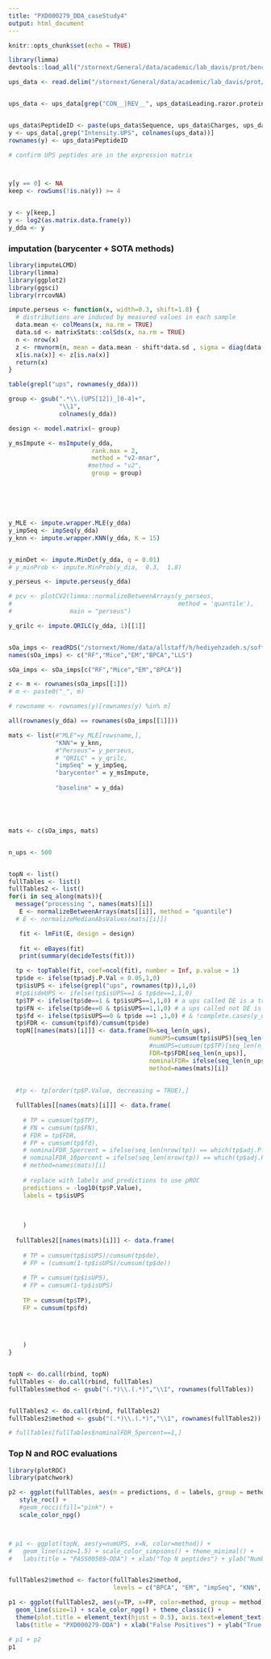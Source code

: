 ```yaml
---
title: "PXD000279_DDA_caseStudy4"
output: html_document
---
```


```r
knitr::opts_chunk$set(echo = TRUE)
```

```r
library(limma)
devtools::load_all("/stornext/General/data/academic/lab_davis/prot/benchmarking/msImpute/")
```

```r
ups_data <- read.delim("/stornext/General/data/academic/lab_davis/prot/benchmarking/PXD000279/dynamicrangebenchmark/peptides.txt", stringsAsFactors = FALSE)


ups_data <- ups_data[grep("CON__|REV__", ups_data$Leading.razor.protein, invert=TRUE),]


ups_data$PeptideID <- paste(ups_data$Sequence, ups_data$Charges, ups_data$Leading.razor.protein, sep="_")
y <- ups_data[,grep("Intensity.UPS", colnames(ups_data))]
rownames(y) <- ups_data$PeptideID

# confirm UPS peptides are in the expression matrix



y[y == 0] <- NA
keep <- rowSums(!is.na(y)) >= 4


y <- y[keep,]
y <- log2(as.matrix.data.frame(y))
y_dda <- y
```

### imputation (barycenter + SOTA methods)
```r
library(imputeLCMD)
library(limma)
library(ggplot2)
library(ggsci)
library(rrcovNA)

impute.perseus <- function(x, width=0.3, shift=1.8) {
  # distributions are induced by measured values in each sample
  data.mean <- colMeans(x, na.rm = TRUE)
  data.sd <- matrixStats::colSds(x, na.rm = TRUE)
  n <- nrow(x)
  z <- rmvnorm(n, mean = data.mean - shift*data.sd , sigma = diag(data.sd*width))
  x[is.na(x)] <- z[is.na(x)]
  return(x)
}

table(grepl("ups", rownames(y_dda)))

group <- gsub(".*\\.(UPS[12])_[0-4]+",
              "\\1",
              colnames(y_dda))

design <- model.matrix(~ group)
```


```r

y_msImpute <- msImpute(y_dda, 
                       rank.max = 2,
                       method = "v2-mnar", 
                      #method = "v2",
                       group = group)






y_MLE <- impute.wrapper.MLE(y_dda)
y_impSeq <- impSeq(y_dda)
y_knn <- impute.wrapper.KNN(y_dda, K = 15)


y_minDet <- impute.MinDet(y_dda, q = 0.01)
# y_minProb <- impute.MinProb(y_dia,  0.3,  1.8)

y_perseus <- impute.perseus(y_dda)

# pcv <- plotCV2(limma::normalizeBetweenArrays(y_perseus,
#                                              method = 'quantile'), 
#                main = "perseus")

y_qrilc <- impute.QRILC(y_dda, 1)[[1]]


sOa_imps <- readRDS("/stornext/Home/data/allstaff/h/hediyehzadeh.s/softImpute_low_rank_experimentation/impute_PXD000279_sOa_filter4obs_noNorm.rds")
names(sOa_imps) <- c("RF","Mice","EM","BPCA","LLS")

sOa_imps <- sOa_imps[c("RF","Mice","EM","BPCA")]

z <- m <- rownames(sOa_imps[[1]])
# m <- paste0("_", m)

# rowsname <- rownames(y)[rownames(y) %in% m]

all(rownames(y_dda) == rownames(sOa_imps[[1]]))

mats <- list(#"MLE"=y_MLE[rowsname,],
             "KNN"= y_knn,
             #"Perseus"= y_perseus,
             # "QRILC" = y_qrilc,
             "impSeq" = y_impSeq,
             "barycenter" = y_msImpute,
             
             "baseline" = y_dda)





mats <- c(sOa_imps, mats)


n_ups <- 500


topN <- list()
fullTables <- list()
fullTables2 <- list()
for(i in seq_along(mats)){
  message("processing ", names(mats)[i])
   E <- normalizeBetweenArrays(mats[[i]], method = "quantile")
  # E <- normalizeMedianAbsValues(mats[[i]])

   fit <- lmFit(E, design = design)
   
   fit <- eBayes(fit)
   print(summary(decideTests(fit)))

  tp <- topTable(fit, coef=ncol(fit), number = Inf, p.value = 1)
  tp$de <- ifelse(tp$adj.P.Val < 0.05,1,0)
  tp$isUPS <- ifelse(grepl("ups", rownames(tp)),1,0)
  #tp$isdeUPS <- ifelse(tp$isUPS==1 & tp$de==1,1,0)
  tp$TP <- ifelse(tp$de==1 & tp$isUPS==1,1,0) # a ups called DE is a true positive
  tp$FN <- ifelse(tp$de==0 & tp$isUPS==1,1,0) # a ups called not DE is a false negative
  tp$fd <- ifelse(tp$isUPS==0 & tp$de ==1 ,1,0) # & !complete.cases(y_dda[match(rownames(tp), rownames(y_dda)),])
  tp$FDR <- cumsum(tp$fd)/cumsum(tp$de)
  topN[[names(mats)[i]]] <- data.frame(N=seq_len(n_ups),
                                       numUPS=cumsum(tp$isUPS)[seq_len(n_ups)],
                                       #numUPS=cumsum(tp$TP)[seq_len(n_ups)],
                                       FDR=tp$FDR[seq_len(n_ups)],
                                       nominalFDR= ifelse(seq_len(n_ups) == which(tp$adj.P.Val > 0.05)[1],1,0),
                                       method=names(mats)[i])
  
  
  #tp <- tp[order(tp$P.Value, decreasing = TRUE),]

  fullTables[[names(mats)[i]]] <- data.frame(
    
    # TP = cumsum(tp$TP),
    # FN = cumsum(tp$FN),
    # FDR = tp$FDR,
    # FP = cumsum(tp$fd),
    # nominalFDR_5percent = ifelse(seq_len(nrow(tp)) == which(tp$adj.P.Val > 0.05)[1], 1, 0),
    # nominalFDR_10percent = ifelse(seq_len(nrow(tp)) == which(tp$adj.P.Val > 0.1)[1], 1, 0),
    # method=names(mats)[i]
    
    # replace with labels and predictions to use pROC
    predictions = -log10(tp$P.Value),
    labels = tp$isUPS
    
    
    
    )
  
  fullTables2[[names(mats)[i]]] <- data.frame(
    
    # TP = cumsum(tp$isUPS)/cumsum(tp$de),
    # FP = (cumsum(1-tp$isUPS)/cumsum(tp$de))
    
    # TP = cumsum(tp$isUPS),
    # FP = cumsum(1-tp$isUPS)
    
    TP = cumsum(tp$TP),
    FP = cumsum(tp$fd)
    
    

    
    )
}


topN <- do.call(rbind, topN)
fullTables <- do.call(rbind, fullTables)
fullTables$method <- gsub("(.*)\\.(.*)","\\1", rownames(fullTables))


fullTables2 <- do.call(rbind, fullTables2)
fullTables2$method <- gsub("(.*)\\.(.*)","\\1", rownames(fullTables2))

# fullTables[fullTables$nominalFDR_5percent==1,]
```

### Top N and ROC evaluations
```r
library(plotROC)
library(patchwork)

p2 <- ggplot(fullTables, aes(m = predictions, d = labels, group = method, color = method))+ geom_roc(n.cuts=3,labels=FALSE) +
   style_roc() + 
   #geom_rocci(fill="pink") +
   scale_color_npg()



# p1 <- ggplot(topN, aes(y=numUPS, x=N, color=method)) +
#   geom_line(size=1.5) + scale_color_simpsons() + theme_minimal() +
#   labs(title = "PASS00589-DDA") + xlab("Top N peptides") + ylab("Number of spiked peptides")


fullTables2$method <- factor(fullTables2$method, 
                             levels = c("BPCA", "EM", "impSeq", "KNN", "Mice", "RF","baseline","barycenter"))

p1 <- ggplot(fullTables2, aes(y=TP, x=FP, color=method, group = method)) +
  geom_line(size=1) + scale_color_npg() + theme_classic() +
  theme(plot.title = element_text(hjust = 0.5), axis.text=element_text(colour="black")) + 
  labs(title = "PXD000279-DDA") + xlab("False Positives") + ylab("True Positives")

# p1 + p2
p1
```
